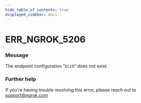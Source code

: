 ```yaml
---
hide_table_of_contents: true
displayed_sidebar: docs
---
```



# ERR_NGROK_5206

### Message

The endpoint configuration "`ECID`" does not exist.

### Further help

If you're having trouble resolving this error, please reach out to [support@ngrok.com](mailto:support@ngrok.com?subject=Help%20with%20ERR_NGROK_5206)

<ErrorDetails error="err_ngrok_5206" />
